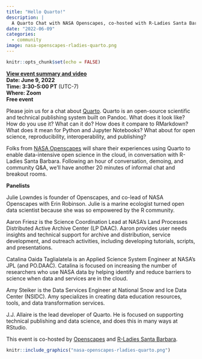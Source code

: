 ```yaml
---
title: "Hello Quarto!"
description: |
  A Quarto Chat with NASA Openscapes, co-hosted with R-Ladies Santa Barbara
date: "2022-06-09"
categories: 
  - community
image: nasa-openscapes-rladies-quarto.png
---
```


```r
knitr::opts_chunk$set(echo = FALSE)
```

**[View event summary and video](https://www.openscapes.org/blog/2022/06/22/hello-quarto/)**  
**Date: June 9, 2022**\
**Time: 3:30-5:00 PT** (UTC-7)\
**Where: Zoom**\
**Free event**

<!---[**Video Recording**]() --->

Please join us for a chat about [Quarto](http://quarto.org/). Quarto is an open-source scientific and technical publishing system built on Pandoc. What does it look like? How do you use it? What can it do? How does it compare to RMarkdown? What does it mean for Python and Jupyter Notebooks? What about for open science, reproducibility, interoperability, and publishing?

Folks from [NASA Openscapes](https://nasa-openscapes.github.io) will share their experiences using Quarto to enable data-intensive open science in the cloud, in conversation with R-Ladies Santa Barbara. Following an hour of conversation, demoing, and community Q&A, we'll have another 20 minutes of informal chat and breakout rooms.

**Panelists**

Julie Lowndes is founder of Openscapes, and co-lead of NASA Openscapes with Erin Robinson. Julie is a marine ecologist turned open data scientist because she was so empowered by the R community.

Aaron Friesz is the Science Coordination Lead at NASA's Land Processes Distributed Active Archive Center (LP DAAC). Aaron provides user needs insights and technical support for archive and distribution, service development, and outreach activities, including developing tutorials, scripts, and presentations.

Catalina Oaida Taglialatela is an Applied Science System Engineer at NASA's JPL (and PO.DAAC). Catalina is focused on increasing the number of researchers who use NASA data by helping identify and reduce barriers to science when data and services are in the cloud.

Amy Steiker is the Data Services Engineer at National Snow and Ice Data Center (NSIDC). Amy specializes in creating data education resources, tools, and data transformation services.

J.J. Allaire is the lead developer of Quarto. He is focused on supporting technical publishing and data science, and does this in many ways at RStudio.

This event is co-hosted by [Openscapes](https://openscapes.org) and [R-Ladies Santa Barbara](https://twitter.com/RLadiesSB).

```r
knitr::include_graphics("nasa-openscapes-rladies-quarto.png")  
```
